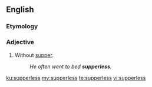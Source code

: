 ==English==
===Etymology===
{{suffix|supper|less|lang=en}}

===Adjective===
{{en-adj|-}}

# Without [[supper]].
#:''He often went to bed '''supperless'''.''

[[ku:supperless]]
[[my:supperless]]
[[te:supperless]]
[[vi:supperless]]
